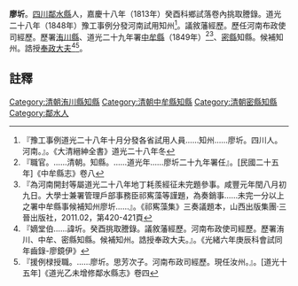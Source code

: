 {{明清人物信息框
| 姓名 = 廖圻
| 原名 = 
| 圖片名稱=  
| 圖片大小 = 220px
| 圖片說明 =  
| 最高職務 = [[河南|河南]][[密縣|密縣]][[知縣|知縣]]
| 國家 = 大清
| 爵位 =
| 籍貫 = [[四川省|四川省]][[鄰水縣|鄰水縣]]
| 族裔 =  
| 旗籍 =  
| 字號 = 
| 諡號 = 
| 出生日期 = 
| 出生地點 =
| 逝世日期 =  
| 逝世地點 = 
| 墓葬 = 
| 配偶 =  
| 親屬 = 祖[[廖寅|廖寅]]、姪[[廖鏡伊|廖鏡伊]]、[[廖鏡明|廖鏡明]]
| 出身 = 
* 嘉慶十八年癸酉科鄉試落卷內挑取謄錄
| 經歷 = 
| 著作 =  
*
*
*
}}
'''廖圻'''{{BD|？年||？年||}}。[[四川|四川]][[鄰水縣|鄰水縣]]人，嘉慶十八年（1813年）癸酉科鄉試落卷內挑取謄錄。道光二十八年（1848年）豫工事例分發河南試用知州<ref>『豫工事例道光二十八年十月分發各省試用人員……知州……廖圻。四川人。河南。』。《大清縉紳全書》道光二十八年冬</ref>。議敘藩經歷。歷任河南布政使司經歷。歷署[[洧川縣|洧川縣]]、道光二十九年署[[中牟縣|中牟縣]]（1849年）<ref>『職官。……清朝。知縣。……道光年……廖圻二十九年署任』。[民國二十五年]《中牟縣志》卷八</ref><ref>『為河南開封等屬道光二十八年地丁耗羨經征未完題參事。咸豐元年閏八月初九日。大學士兼署管理戶部事務臣祁寯藻等謹題，為奏銷事……未完一分以上之署中牟縣事候補知州廖圻……』。《祁寯藻集》三奏議題本，山西出版集團·三晉出版社，2011.02，第420-421頁</ref>、[[密縣|密縣]]知縣。候補知州。誥授[[奉政大夫|奉政大夫]]<ref>『嫡堂伯……諱圻。癸酉挑取謄錄。議敘藩經歷。河南布政使司經歷。歷署洧川、中牟、密縣知縣。候補知州。誥授奉政大夫。』。《光緒六年庚辰科會試同年齒錄-廖鏡伊》</ref><ref>『援例椂授職。……廖圻。思芳次子。河南布政司經歷。現任汝州。』。[道光十五年]《道光乙未增修鄰水縣志》卷四</ref>。
==註釋==
{{reflist}}
{{清朝人物小作品}}
[[Category:清朝洧川縣知縣|Category:清朝洧川縣知縣]]
[[Category:清朝中牟縣知縣|Category:清朝中牟縣知縣]]
[[Category:清朝密縣知縣|Category:清朝密縣知縣]]
[[Category:鄰水人|Category:鄰水人]]